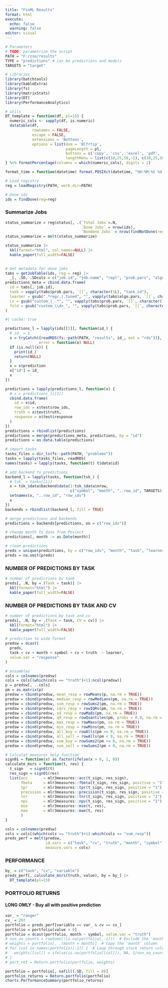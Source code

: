 ```yaml
---
title: "FinML Results"
format: html
execute:
  echo: false
  warning: false
editor: visual
---
```


```r
# Parameters
# TODO: parametrize the script
PATH = "F:/zse/results"
TYPE = "predictions" # can be predictions and models
TARGETS = "target"

# Libraries
library(batchtools)
library(kableExtra)
library(fs)
library(matrixStats)
library(DT)
library(PerformanceAnalytics)
```

```r
# utils
DT_template = function(df, pl=15) {
  numeric_cols <- sapply(df, is.numeric)
  datatable(df,
            rownames = FALSE,
            escape = FALSE,
            extensions = 'Buttons',
            options = list(dom = 'Blfrtip', 
                           pageLength = pl,
                           buttons = c('copy', 'csv', 'excel', 'pdf', 'print'),
                           lengthMenu = list(c(10,25,50,-1), c(10,25,50,"All"))))
} %>% formatPercentage(columns = which(numeric_cols), digits = 2)

format_time = function(datetime) format.POSIXct(datetime, "%H:%M:%S %d-%m-%Y")
```

```r
# Load registry
reg = loadRegistry(PATH, work.dir=PATH)

# Done ids
ids = findDone(reg=reg)
```

### Summarize Jobs

```r
status_summarize = reg$status[, .(`Total Jobs`=.N, 
                                  `Done Jobs` = nrow(ids),
                                  `Nondone Jobs` = nrow(findNotDone(reg=reg)))]
status_summarize = melt(status_summarize)
```

```r
status_summarize |>
  kbl(format="html", col.names=NULL) |> 
  kable_paper(full_width=FALSE)
  

```

```r
# Get metadata for done jobs
tabs = getJobTable(ids, reg = reg) |>
  _[, .SD, .SDcols = c("job.id", "job.name", "repl", "prob.pars", "algo.pars")]
predictions_meta = cbind.data.frame(
  id = tabs[, job.id],
  task = vapply(tabs$prob.pars, `[[`, character(1L), "task_id"),
  learner = gsub(".*regr.|.tuned", "", vapply(tabs$algo.pars, `[[`, character(1L), "learner_id")),
  cv = gsub("custom_|_.*", "", vapply(tabs$prob.pars, `[[`, character(1L), "resampling_id")),
  fold = gsub("custom_\\d+_", "", vapply(tabs$prob.pars, `[[`, character(1L), "resampling_id"))
)
```

```r
#| cache: true

predictions_l = lapply(ids[[1]], function(id_) {
  # id_ = 1
  x = tryCatch({readRDS(fs::path(PATH, "results", id_, ext = "rds"))},
               error = function(e) NULL)
  if (is.null(x)) {
    print(id_)
    return(NULL)
  }
  x = x$prediction
  x["id"] = id_
  x
})
```

```r
predictions = lapply(predictions_l, function(x) {
  # x = predictions_l[[1]]
  cbind.data.frame(
    id = x$id,
    row_ids = x$test$row_ids,
    truth = x$test$truth,
    response = x$test$response
  )
})
predictions = rbindlist(predictions)
predictions = merge(predictions_meta, predictions, by = "id")
predictions = as.data.table(predictions)
```

```r
# import tasks
tasks_files = dir_ls(fs::path(PATH, "problems"))
tasks = lapply(tasks_files, readRDS)
names(tasks) = lapply(tasks, function(t) t$data$id)

# add backend to predictions
backend_l = lapply(tasks, function(tsk_) {
  # tsk_ = tasks[[1]]
  x = tsk_$data$backend$data(1:tsk_$data$nrow,
                             c("symbol", "month", "..row_id", TARGETS))
  setnames(x, "..row_id", "row_ids")
  x
})
backends = rbindlist(backend_l, fill = TRUE)

# merge predictions and backends
predictions = backends[predictions, on = c("row_ids")]

# change month to date from Posixct
predictions[, month := as.Date(month)]
```

```r
# clean predictions
preds = unique(predictions, by = c("row_ids", "month", "task", "learner", "cv"))
preds = na.omit(preds)
```

### NUMBER OF PREDICTIONS BY TASK

```r
# number of predictions by task
preds[, .N, by = (Task = task)] |>
  kbl(format="html") |>
  kable_paper(full_width=FALSE)

```

### NUMBER OF PREDICTIONS BY TASK AND CV

```r
# number of predictions by task and cv
preds[, .N, by = .(Task = task, CV = cv)] |>
  kbl(format="html") |>
  kable_paper(full_width=FALSE)
```

```r
# prediction to wide format
predsw = dcast(
  preds,
  task + cv + month + symbol + cv + truth  ~ learner,
  value.var = "response"
)
```

```r
# ensambles
cols = colnames(predsw)
cols = cols[(which(cols == "truth")+1):ncol(predsw)]
p = predsw[, ..cols]
pm = as.matrix(p)
predsw = cbind(predsw, mean_resp = rowMeans(p, na.rm = TRUE))
predsw = cbind(predsw, median_resp = rowMedians(pm, na.rm = TRUE))
predsw = cbind(predsw, sum_resp = rowSums2(pm, na.rm = TRUE))
predsw = cbind(predsw, iqrs_resp = rowIQRs(pm, na.rm = TRUE))
predsw = cbind(predsw, sd_resp = rowMads(pm, na.rm = TRUE))
predsw = cbind(predsw, q9_resp = rowQuantiles(pm, probs = 0.9, na.rm = TRUE))
predsw = cbind(predsw, max_resp = rowMaxs(pm, na.rm = TRUE))
predsw = cbind(predsw, min_resp = rowMins(pm, na.rm = TRUE))
predsw = cbind(predsw, all_buy = rowAlls(pm >= 0, na.rm = TRUE))
predsw = cbind(predsw, all_sell = rowAlls(pm < 0, na.rm = TRUE))
predsw = cbind(predsw, sum_buy = rowSums2(pm >= 0, na.rm = TRUE))
predsw = cbind(predsw, sum_sell = rowSums2(pm < 0, na.rm = TRUE))

```

```r
# Calculat measures help function
sign01 = function(x) as.factor(ifelse(x > 0, 1, 0))
calculate_msrs = function(t, res) {
  t_sign   = sign01(t)
  res_sign = sign01(res)
  list(acc       = mlr3measures::acc(t_sign, res_sign),
       fbeta     = mlr3measures::fbeta(t_sign, res_sign, positive = "1"),
       tpr       = mlr3measures::tpr(t_sign, res_sign, positive = "1"),
       precision = mlr3measures::precision(t_sign, res_sign, positive = "1"),
       tnr       = mlr3measures::tnr(t_sign, res_sign, positive = "1"),
       npv       = mlr3measures::npv(t_sign, res_sign, positive = "1"),
       mse       = mlr3measures::mse(t, res),
       mae       = mlr3measures::mae(t, res)
       )
}
```

```r
cols = colnames(predsw)
cols = cols[(which(cols == "truth")+1):which(cols == "sum_resp")]
preds_perf = melt(predsw, 
                  id.vars = c("task", "cv", "truth", "month", "symbol"),
                  measure.vars = cols)
```

### PERFORMANCE

```r
by_ = c("task", "cv", "variable")
preds_perf[, calculate_msrs(truth, value), by = by_] |>
  DT_template(pl=15)
```

### PORTFOLIO RETURNS

#### LONG OMLY - Buy all with positive prediction

```r
var_ = "ranger"
cv_ = 207
portfolio = preds_perf[variable == var_ & cv == cv_]
portfolio = portfolio[value > 0]
portfolio = dcast(portfolio, month ~ symbol, value.var = "truth")
# non_na_counts = rowSums(!is.na(portfolio[,-1]))  # Exclude the 'month' column in the calculation
# weights = portfolio[, .(month = month)]  # Copy the 'month' column
# for (col in names(portfolio)[-1]) {  # Loop through stock return columns, excluding 'month'
#   weights[[col]] = ifelse(is.na(portfolio[[col]]), NA, 1/non_na_counts)
# }
# port_ret = Return.portfolio(portfolio, weights)

portfolio = portfolio[, nafill(.SD, fill = 0)]
portfolio_returns = Return.portfolio(portfolio)
charts.PerformanceSummary(portfolio_returns)
```
